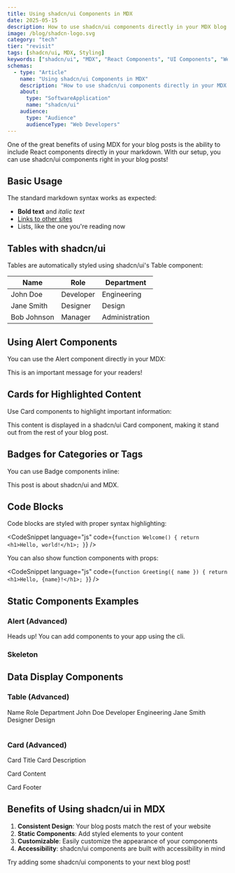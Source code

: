 ```yaml
---
title: Using shadcn/ui Components in MDX
date: 2025-05-15
description: How to use shadcn/ui components directly in your MDX blog posts
image: /blog/shadcn-logo.svg
category: "tech"
tier: "revisit"
tags: [shadcn/ui, MDX, Styling]
keywords: ["shadcn/ui", "MDX", "React Components", "UI Components", "Web Development", "Component Library", "Styling"]
schemas:
  - type: "Article"
    name: "Using shadcn/ui Components in MDX"
    description: "How to use shadcn/ui components directly in your MDX blog posts"
    about:
      type: "SoftwareApplication"
      name: "shadcn/ui"
    audience:
      type: "Audience"
      audienceType: "Web Developers"
---
```


One of the great benefits of using MDX for your blog posts is the ability to include React components directly in your markdown. With our setup, you can use shadcn/ui components right in your blog posts!

## Basic Usage

The standard markdown syntax works as expected:

- **Bold text** and *italic text*
- [Links to other sites](https://shadcn.com)
- Lists, like the one you're reading now

## Tables with shadcn/ui

Tables are automatically styled using shadcn/ui's Table component:

| Name | Role | Department |
|------|------|------------|
| John Doe | Developer | Engineering |
| Jane Smith | Designer | Design |
| Bob Johnson | Manager | Administration |

## Using Alert Components

You can use the Alert component directly in your MDX:

<Alert>
  This is an important message for your readers!
</Alert>

## Cards for Highlighted Content

Use Card components to highlight important information:

<Card>
  <CardContent>
    This content is displayed in a shadcn/ui Card component, making it stand out from the rest of your blog post.
  </CardContent>
</Card>

## Badges for Categories or Tags

You can use Badge components inline:

This post is about <Badge>shadcn/ui</Badge> and <Badge>MDX</Badge>.

## Code Blocks

Code blocks are styled with proper syntax highlighting:

<CodeSnippet 
  language="js" 
  code={`function Welcome() {
    return <h1>Hello, world!</h1>;
}`} 
/>

You can also show function components with props:

<CodeSnippet 
  language="js" 
  code={`function Greeting({ name }) {
    return <h1>Hello, {name}!</h1>;
}`} 
/>

## Static Components Examples

### Alert (Advanced)

<Alert>
  <AlertTitle>Heads up!</AlertTitle>
  <AlertDescription>
    You can add components to your app using the cli.
  </AlertDescription>
</Alert>

### Skeleton

<Skeleton className="h-4 w-[250px]" />

## Data Display Components

### Table (Advanced)

<Table>
  <TableHeader>
    <TableRow>
      <TableHead>Name</TableHead>
      <TableHead>Role</TableHead>
      <TableHead>Department</TableHead>
    </TableRow>
  </TableHeader>
  <TableBody>
    <TableRow>
      <TableCell>John Doe</TableCell>
      <TableCell>Developer</TableCell>
      <TableCell>Engineering</TableCell>
    </TableRow>
    <TableRow>
      <TableCell>Jane Smith</TableCell>
      <TableCell>Designer</TableCell>
      <TableCell>Design</TableCell>
    </TableRow>
  </TableBody>
</Table>

### Card (Advanced)

<Card>
  <CardHeader>
    <CardTitle>Card Title</CardTitle>
    <CardDescription>Card Description</CardDescription>
  </CardHeader>
  <CardContent>
    <p>Card Content</p>
  </CardContent>
  <CardFooter>
    <p>Card Footer</p>
  </CardFooter>
</Card>

## Benefits of Using shadcn/ui in MDX

1. **Consistent Design**: Your blog posts match the rest of your website
2. **Static Components**: Add styled elements to your content
3. **Customizable**: Easily customize the appearance of your components
4. **Accessibility**: shadcn/ui components are built with accessibility in mind

Try adding some shadcn/ui components to your next blog post!
